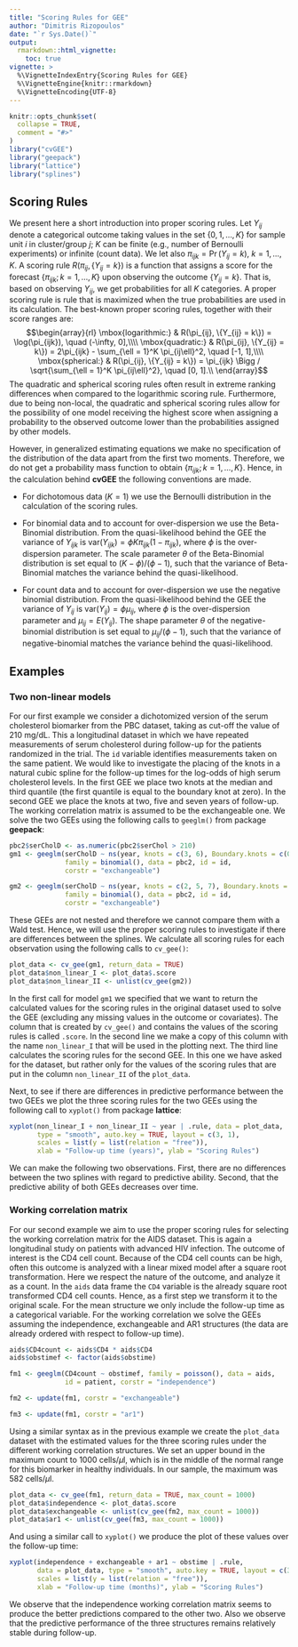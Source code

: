 ---
title: "Scoring Rules for GEE"
author: "Dimitris Rizopoulos"
date: "`r Sys.Date()`"
output:
  rmarkdown::html_vignette:
    toc: true
vignette: >
  %\VignetteIndexEntry{Scoring Rules for GEE}
  %\VignetteEngine{knitr::rmarkdown}
  %\VignetteEncoding{UTF-8}
---

```{r setup, include = FALSE}
knitr::opts_chunk$set(
  collapse = TRUE,
  comment = "#>"
)
library("cvGEE")
library("geepack")
library("lattice")
library("splines")
```

## Scoring Rules
We present here a short introduction into proper scoring rules. Let $Y_{ij}$ denote a categorical outcome taking values in the set $\{0, 1, \ldots, K\}$ for sample unit $i$ in cluster/group $j$; $K$ can be finite (e.g., number of Bernoulli experiments) or infinite (count data). We let also $\pi_{ijk} = \Pr(Y_{ij} = k)$, $k = 1, \ldots, K$. A scoring rule $R(\pi_{ij}, \{Y_{ij} = k\})$ is a function that assigns a score for the forecast $\{\pi_{ijk}; k = 1, \ldots, K\}$ upon observing the outcome $\{Y_{ij} = k\}$. That is, based on observing $Y_{ij}$, we get probabilities for all $K$ categories. A proper scoring rule is rule that is maximized when the true probabilities are used in its calculation. The best-known proper scoring rules, together with their score ranges are:
$$\begin{array}{rl}
\mbox{logarithmic:} & R(\pi_{ij}, \{Y_{ij} = k\}) = \log(\pi_{ijk}), \quad (-\infty, 0],\\\\
\mbox{quadratic:} & R(\pi_{ij}, \{Y_{ij} = k\}) = 2\pi_{ijk} - \sum_{\ell = 1}^K \pi_{ij\ell}^2, \quad [-1, 1],\\\\
\mbox{spherical:} & R(\pi_{ij}, \{Y_{ij} = k\}) = \pi_{ijk} \Bigg / \sqrt{\sum_{\ell = 1}^K \pi_{ij\ell}^2}, \quad [0, 1].\\
\end{array}$$
The quadratic and spherical scoring rules often result in extreme ranking differences when compared to the logarithmic scoring rule. Furthermore, due to being non-local, the quadratic and spherical scoring rules allow for the possibility of one model receiving the highest score when assigning a probability to the observed outcome lower than the probabilities assigned by other models.

However, in generalized estimating equations we make no specification of the distribution of the data apart from the first two moments. Therefore, we do not get a probability mass function to obtain $\{\pi_{ijk}; k = 1, \ldots, K\}$. Hence, in the calculation behind **cvGEE** the following conventions are made.

- For dichotomous data ($K = 1$) we use the Bernoulli distribution in the calculation of the scoring rules.

- For binomial data and to account for over-dispersion we use the Beta-Binomial distribution. From the quasi-likelihood behind the GEE the variance of $Y_{ijk}$ is $\mbox{var}(Y_{ijk}) = \phi K \pi_{ijk} (1 - \pi_{ijk})$, where $\phi$ is the over-dispersion parameter. The scale parameter $\theta$ of the Beta-Binomial distribution is set equal to $(K - \phi) / (\phi - 1)$, such that the variance of Beta-Binomial matches the variance behind the quasi-likelihood.

- For count data and to account for over-dispersion we use the negative binomial distribution. From the quasi-likelihood behind the GEE the variance of $Y_{ij}$ is $\mbox{var}(Y_{ij}) = \phi \mu_{ij}$, where $\phi$ is the over-dispersion parameter and $\mu_{ij} = E(Y_{ij})$. The shape parameter $\theta$ of the negative-binomial distribution is set equal to $\mu_{ij} / (\phi - 1)$, such that the variance of negative-binomial matches the variance behind the quasi-likelihood.
 
## Examples
### Two non-linear models
For our first example we consider a dichotomized version of the serum cholesterol biomarker from the PBC dataset, taking as cut-off the value of 210 mg/dL. This a longitudinal dataset in which we have repeated measurements of serum cholesterol during follow-up for the patients randomized in the trial. The `id` variable identifies measurements taken on the same patient. We would like to investigate the placing of the knots in a natural cubic spline for the follow-up times for the log-odds of high serum cholesterol levels. In the first GEE we place two knots at the median and third quantile (the first quantile is equal to the boundary knot at zero). In the second GEE we place the knots at two, five and seven years of follow-up. The working correlation matrix is assumed to be the exchangeable one. We solve the two GEEs using the following calls to `geeglm()` from package **geepack**:
```{r, models_Ex1}
pbc2$serCholD <- as.numeric(pbc2$serChol > 210)
gm1 <- geeglm(serCholD ~ ns(year, knots = c(3, 6), Boundary.knots = c(0, 10)) * drug, 
              family = binomial(), data = pbc2, id = id, 
              corstr = "exchangeable")

gm2 <- geeglm(serCholD ~ ns(year, knots = c(2, 5, 7), Boundary.knots = c(0, 10)) * drug, 
              family = binomial(), data = pbc2, id = id, 
              corstr = "exchangeable")
```

These GEEs are not nested and therefore we cannot compare them with a Wald test. Hence, we will use the proper scoring rules to investigate if there are differences between the splines. We calculate all scoring rules for each observation using the following calls to `cv_gee()`:
```{r, cv_gee_Ex1}
plot_data <- cv_gee(gm1, return_data = TRUE)
plot_data$non_linear_I <- plot_data$.score
plot_data$non_linear_II <- unlist(cv_gee(gm2))
```

In the first call for model `gm1` we specified that we want to return the calculated values for the scoring rules in the original dataset used to solve the GEE (excluding any missing values in the outcome or covariates). The column that is created by `cv_gee()` and contains the values of the scoring rules is called `.score`. In the second line we make a copy of this column with the name `non_linear_I` that will be used in the plotting next. The third line calculates the scoring rules for the second GEE. In this one we have asked for the dataset, but rather only for the values of the scoring rules that are put in the column `non_linear_II` of the `plot_data`.

Next, to see if there are differences in predictive performance between the two GEEs we plot the three scoring rules for the two GEEs using the following call to `xyplot()` from package **lattice**:
```{r, plot_Ex1, eval = TRUE, fig.align = "center", fig.width = 8.5, fig.height = 7.5}
xyplot(non_linear_I + non_linear_II ~ year | .rule, data = plot_data, 
       type = "smooth", auto.key = TRUE, layout = c(3, 1),
       scales = list(y = list(relation = "free")),
       xlab = "Follow-up time (years)", ylab = "Scoring Rules")
```

We can make the following two observations. First, there are no differences between the two splines with regard to predictive ability. Second, that the predictive ability of both GEEs decreases over time.

### Working correlation matrix
For our second example we aim to use the proper scoring rules for selecting the working correlation matrix for the AIDS dataset. This is again a longitudinal study on patients with advanced HIV infection. The outcome of interest is the CD4 cell count. Because of the CD4 cell counts can be high, often this outcome is analyzed with a linear mixed model after a square root transformation. Here we respect the nature of the outcome, and analyze it as a count. In the `aids` data frame the `CD4` variable is the already square root transformed CD4 cell counts. Hence, as a first step we transform it to the original scale. For the mean structure we only include the follow-up time as a categorical variable. For the working correlation we solve the GEEs assuming the independence, exchangeable and AR1 structures (the data are already ordered with respect to follow-up time).
```{r, models_Ex2}
aids$CD4count <- aids$CD4 * aids$CD4
aids$obstimef <- factor(aids$obstime)

fm1 <- geeglm(CD4count ~ obstimef, family = poisson(), data = aids, 
              id = patient, corstr = "independence")

fm2 <- update(fm1, corstr = "exchangeable")

fm3 <- update(fm1, corstr = "ar1")
```

Using a similar syntax as in the previous example we create the `plot_data` dataset with the estimated values for the three scoring rules under the different working correlation structures. We set an upper bound in the maximum count to 1000 cells/$\mu \mbox{l}$, which is in the middle of the normal range for this biomarker in healthy individuals. In our sample, the maximum was 582 cells/$\mu \mbox{l}$.
```{r, cv_gee_Ex2}
plot_data <- cv_gee(fm1, return_data = TRUE, max_count = 1000)
plot_data$independence <- plot_data$.score
plot_data$exchangeable <- unlist(cv_gee(fm2, max_count = 1000))
plot_data$ar1 <- unlist(cv_gee(fm3, max_count = 1000))
```

And using a similar call to `xyplot()` we produce the plot of these values over the follow-up time:
```{r, plot_Ex2, eval = TRUE, fig.align = "center", fig.width = 8.5, fig.height = 7.5}
xyplot(independence + exchangeable + ar1 ~ obstime | .rule, 
       data = plot_data, type = "smooth", auto.key = TRUE, layout = c(3, 1),
       scales = list(y = list(relation = "free")),
       xlab = "Follow-up time (months)", ylab = "Scoring Rules")
```

We observe that the independence working correlation matrix seems to produce the better predictions compared to the other two. Also we observe that the predictive performance of the three structures remains relatively stable during follow-up.